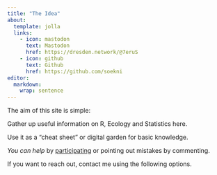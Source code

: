 ```yaml
---
title: "The Idea"
about:
  template: jolla
  links:
    - icon: mastodon
      text: Mastodon
      href: https://dresden.network/@7eruS
    - icon: github
      text: Github
      href: https://github.com/soekni
editor: 
  markdown: 
    wrap: sentence
---
```


The aim of this site is simple:

Gather up useful information on R, Ecology and Statistics here.

Use it as a "cheat sheet" or digital garden for basic knowledge.

*You can help* by [participating](/index.qmd) or pointing out mistakes by commenting.

If you want to reach out, contact me using the following options.
